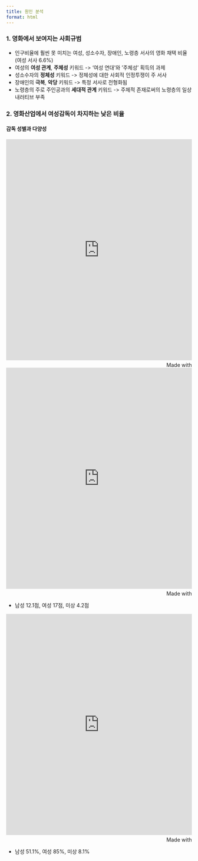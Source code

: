 ```yaml
---
title: 원인 분석
format: html
---
```


### 1. 영화에서 보여지는 사회규범  

- 인구비율에 훨씬 못 미치는 여성, 성소수자, 장애인, 노령층 서사의 영화 채택 비율(여성 서사 6.6%)
- 여성의 **여성 관계**, **주체성** 키워드 -> '여성 연대'와 '주체성' 획득의 과제
- 성소수자의 **정체성** 키워드 -> 정체성에 대한 사회적 인정투쟁이 주 서사
- 장애인의 **극복**, **악당** 키워드 -> 특정 서사로 전형화됨
- 노령층의 주로 주인공과의 **세대적 관계** 키워드 -> 주체적 존재로써의 노령층의 일상 내러티브 부족

### 2. 영화산업에서 여성감독이 차지하는 낮은 비율


#### 감독 성별과 다양성
<iframe src='https://flo.uri.sh/visualisation/23765853/embed' title='Interactive or visual content' class='flourish-embed-iframe' frameborder='0' scrolling='no' style='width:100%;height:600px;' sandbox='allow-same-origin allow-forms allow-scripts allow-downloads allow-popups allow-popups-to-escape-sandbox allow-top-navigation-by-user-activation'></iframe><div style='width:100%!;margin-top:4px!important;text-align:right!important;'><a class='flourish-credit' href='https://public.flourish.studio/visualisation/23765853/?utm_source=embed&utm_campaign=visualisation/23765853' target='_top' style='text-decoration:none!important'><img alt='Made with Flourish' src='https://public.flourish.studio/resources/made_with_flourish.svg' style='width:105px!important;height:16px!important;border:none!important;margin:0!important;'> </a></div>


<iframe src='https://flo.uri.sh/visualisation/23766271/embed' title='Interactive or visual content' class='flourish-embed-iframe' frameborder='0' scrolling='no' style='width:100%;height:600px;' sandbox='allow-same-origin allow-forms allow-scripts allow-downloads allow-popups allow-popups-to-escape-sandbox allow-top-navigation-by-user-activation'></iframe><div style='width:100%!;margin-top:4px!important;text-align:right!important;'><a class='flourish-credit' href='https://public.flourish.studio/visualisation/23766271/?utm_source=embed&utm_campaign=visualisation/23766271' target='_top' style='text-decoration:none!important'><img alt='Made with Flourish' src='https://public.flourish.studio/resources/made_with_flourish.svg' style='width:105px!important;height:16px!important;border:none!important;margin:0!important;'> </a></div>
- 남성 12.1점, 여성 17점, 미상 4.2점


<iframe src='https://flo.uri.sh/visualisation/23766387/embed' title='Interactive or visual content' class='flourish-embed-iframe' frameborder='0' scrolling='no' style='width:100%;height:600px;' sandbox='allow-same-origin allow-forms allow-scripts allow-downloads allow-popups allow-popups-to-escape-sandbox allow-top-navigation-by-user-activation'></iframe><div style='width:100%!;margin-top:4px!important;text-align:right!important;'><a class='flourish-credit' href='https://public.flourish.studio/visualisation/23766387/?utm_source=embed&utm_campaign=visualisation/23766387' target='_top' style='text-decoration:none!important'><img alt='Made with Flourish' src='https://public.flourish.studio/resources/made_with_flourish.svg' style='width:105px!important;height:16px!important;border:none!important;margin:0!important;'> </a></div>
- 남성 51.1%, 여성 85%, 미상 8.1%
